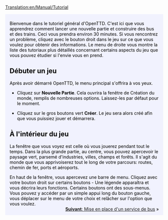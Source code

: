 [[Translation:en/Manual/Tutorial]]

{{en/Tabs|5|1
|Tutoriel/Fr|1. Introduction<!--
-->|Tutoriel/Bus/Fr|2. Routier (Bus)<!--
-->|Tutoriel/Trains/Fr|3. Ferroviaire<!--
-->|Tutoriel/Avions/Fr|4. Aérien<!--
-->|Tutoriel/Conclusion/Fr|5. Conclusion}}
<div style="padding:.5em 1em 1em 1em; border-top:none; background-color:#f1f2fe; color:#000;">
{{fr/tutoriel}}
Bienvenue dans le tutoriel général d'OpenTTD. C'est ici que vous apprendrez comment lancer une nouvelle partie et construire des bus et des trains. Ceci vous prendra environ 30 minutes. Si vous rencontrez un problème, cliquez avec le bouton droit dans le jeu sur ce que vous voulez pour obtenir des informations. Le menu de droite vous montre la liste des tutoriaux plus détaillés concernant certains aspects du jeu que vous pouvez étudier si l'envie vous en prend.
==Débuter un jeu==
{{en/Phototable|[[File:fr/Main menu new game.png]]|Menu Principal d'OpenTTD|center}}
Après avoir démarré OpenTTD, le menu principal s'offrira à vos yeux. 


*Cliquez sur '''Nouvelle Partie'''. Cela ouvrira la fenêtre de Création du monde, remplis de nombreuses options. Laissez-les par défaut pour le moment.
{{en/Phototable|[[File:fr/Worldgenerationdialog.png]]|La fenêtre de Création du Monde. Les quatre images en haut vous permettent de changer le climat. Nous laisserons toutes les options telles-quelles pour ce tutoriel.|center}}

*Cliquez sur le gros boutons vert '''Créer'''. Le jeu sera alors créé afin que vous puissiez jouer et démarrera.


==À l'intérieur du jeu==
{{en/Phototable|[[File:en/Aftergamestart.png|320px]]|Juste après le début d'un nouveau jeu.|right}}
La fenêtre que vous voyez est celle où vous jouerez pendant tout le temps. Dans la plus grande partie, au centre, vous pouvez apercevoir le paysage vert, parsemé d'industries, villes, champs et forêts. Il s'agit du monde que vous apprivoiserez tout le long de votre parcours: routes, chemin de fer, ports et aéroports. 

En haut de la fenêtre, vous apercevez une barre de menu. Cliquez avec votre bouton droit sur certains boutons - Une légende apparaîtra et vous décrira leurs fonctions. Certains boutons ont des sous-menus. Vous pouvez y accéder par un simple appui long du bouton gauche, vous déplacer sur le menu de votre choix et relâcher sur l'option que vous voulez.
<br style="clear:both;">
<span style="float: right">[[fr/Manual/Tutoriel/Bus|'''Suivant''': Mise en place d'un service de bus]] &raquo;</span>
</div>